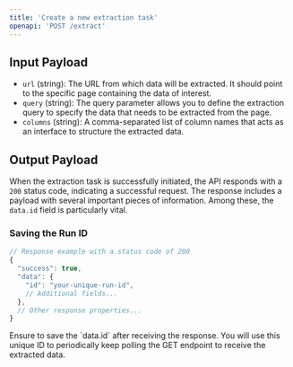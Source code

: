 ```yaml
---
title: 'Create a new extraction task'
openapi: 'POST /extract'
---
```



## Input Payload
- `url` (string): The URL from which data will be extracted. It should point to the specific page containing the data of interest.
- `query` (string): The query parameter allows you to define the extraction query to specify the data that needs to be extracted from the page.
- `columns` (string): A comma-separated list of column names that acts as an interface to structure the extracted data.

## Output Payload

When the extraction task is successfully initiated, the API responds with a `200` status code, indicating a successful request. The response includes a payload with several important pieces of information. Among these, the `data.id` field is particularly vital.

### Saving the Run ID

```javascript
// Response example with a status code of 200
{
  "success": true,
  "data": {
    "id": "your-unique-run-id",
    // Additional fields...
  },
  // Other response properties...
}
```

<Note>
  Ensure to save the `data.id` after receiving the response.
  You will use this unique ID to periodically keep polling the GET endpoint to receive the extracted data.
</Note>
